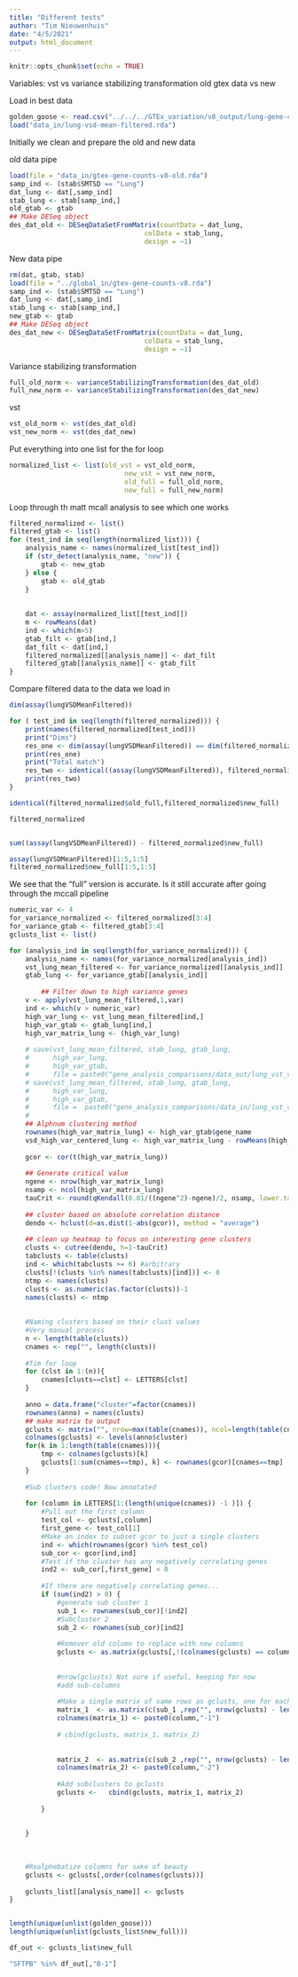 ```yaml
---
title: "Different tests"
author: "Tim Nieuwenhuis"
date: "4/5/2021"
output: html_document
---
```


```r
knitr::opts_chunk$set(echo = TRUE)
```

Variables:
vst vs variance stabilizing transformation
old gtex data vs new

Load in best data
```r
golden_goose <- read.csv("../../../GTEx_variation/v8_output/lung-gene-clusters-high-variance.csv")
load("data_in/lung-vsd-mean-filtered.rda")

```


Initially we clean and prepare the old and new data

old data pipe 
```r
load(file = "data_in/gtex-gene-counts-v8-old.rda")
samp_ind <- (stab$SMTSD == "Lung")
dat_lung <- dat[,samp_ind]
stab_lung <- stab[samp_ind,]
old_gtab <- gtab
## Make DESeq object
des_dat_old <- DESeqDataSetFromMatrix(countData = dat_lung,
                                  colData = stab_lung,
                                  design = ~1)
```

New data pipe
```r
rm(dat, gtab, stab)
load(file = "../global_in/gtex-gene-counts-v8.rda")
samp_ind <- (stab$SMTSD == "Lung")
dat_lung <- dat[,samp_ind]
stab_lung <- stab[samp_ind,]
new_gtab <- gtab
## Make DESeq object
des_dat_new <- DESeqDataSetFromMatrix(countData = dat_lung,
                                  colData = stab_lung,
                                  design = ~1)
```

Variance stabilizing transformation
```r
full_old_norm <- varianceStabilizingTransformation(des_dat_old)
full_new_norm <- varianceStabilizingTransformation(des_dat_new)

```

vst
```r
vst_old_norm <- vst(des_dat_old)
vst_new_norm <- vst(des_dat_new)
```
Put everything into one list for the for loop
```r
normalized_list <- list(old_vst = vst_old_norm,
                             new_vst = vst_new_norm,
                             old_full = full_old_norm,
                             new_full = full_new_norm)
```


Loop through th matt mcall analysis to see which one works

```r
filtered_normalized <- list()
filtered_gtab <- list()
for (test_ind in seq(length(normalized_list))) {
    analysis_name <- names(normalized_list[test_ind])
    if (str_detect(analysis_name, "new")) {
        gtab <- new_gtab
    } else {
        gtab <- old_gtab
    }
    
    
    dat <- assay(normalized_list[[test_ind]])
    m <- rowMeans(dat)
    ind <- which(m>5)
    gtab_filt <- gtab[ind,]
    dat_filt <- dat[ind,]
    filtered_normalized[[analysis_name]] <- dat_filt
    filtered_gtab[[analysis_name]] <- gtab_filt
}

```
Compare filtered data to the data we load in
```r
dim(assay(lungVSDMeanFiltered))

for ( test_ind in seq(length(filtered_normalized))) {
    print(names(filtered_normalized[test_ind]))
    print("Dims")
    res_one <- dim(assay(lungVSDMeanFiltered)) == dim(filtered_normalized[[test_ind]])
    print(res_one)
    print("Total match")
    res_two <- identical((assay(lungVSDMeanFiltered)), filtered_normalized[[test_ind]])
    print(res_two)
}

identical(filtered_normalized$old_full,filtered_normalized$new_full)

filtered_normalized


sum((assay(lungVSDMeanFiltered)) - filtered_normalized$new_full)

assay(lungVSDMeanFiltered)[1:5,1:5]
filtered_normalized$new_full[1:5,1:5]
```

We see that the "full" version is accurate. Is it still accurate after going through the mccall pipeline

```r
numeric_var <- 4
for_variance_normalized <- filtered_normalized[3:4]
for_variance_gtab <- filtered_gtab[3:4]
gclusts_list <- list()

for (analysis_ind in seq(length(for_variance_normalized))) {
    analysis_name <- names(for_variance_normalized[analysis_ind])
    vst_lung_mean_filtered <- for_variance_normalized[[analysis_ind]]
    gtab_lung <- for_variance_gtab[[analysis_ind]]
        
        ## Filter down to high variance genes
    v <- apply(vst_lung_mean_filtered,1,var)
    ind <- which(v > numeric_var)
    high_var_lung <- vst_lung_mean_filtered[ind,]
    high_var_gtab <- gtab_lung[ind,]
    high_var_matrix_lung <- (high_var_lung)
    
    # save(vst_lung_mean_filtered, stab_lung, gtab_lung,
    #      high_var_lung,
    #      high_var_gtab,
    #      file = paste0("gene_analysis_comparisons/data_out/lung_vst_var_",cur_var,"-",version,".rda"))
    # save(vst_lung_mean_filtered, stab_lung, gtab_lung,
    #      high_var_lung,
    #      high_var_gtab,
    #      file =  paste0("gene_analysis_comparisons/data_in/lung_vst_var_",cur_var,"-",version,".rda"))
    # 
    ## Alphnum clustering method
    rownames(high_var_matrix_lung) <- high_var_gtab$gene_name
    vsd_high_var_centered_lung <- high_var_matrix_lung - rowMeans(high_var_matrix_lung)
    
    gcor <- cor(t(high_var_matrix_lung))
    
    ## Generate critical value
    ngene <- nrow(high_var_matrix_lung)
    nsamp <- ncol(high_var_matrix_lung)
    tauCrit <- round(qKendall(0.01/((ngene^2)-ngene)/2, nsamp, lower.tail = F), 2)
    
    ## cluster based on absolute correlation distance
    dendo <- hclust(d=as.dist(1-abs(gcor)), method = "average")
    
    ## clean up heatmap to focus on interesting gene clusters
    clusts <- cutree(dendo, h=1-tauCrit)
    tabclusts <- table(clusts)
    ind <- which(tabclusts >= 6) #arbitrary
    clusts[!(clusts %in% names(tabclusts)[ind])] <- 0
    ntmp <- names(clusts)
    clusts <- as.numeric(as.factor(clusts))-1
    names(clusts) <- ntmp
    
    
    #Naming clusters based on their clust values
    #Very manual process
    n <- length(table(clusts))
    cnames <- rep("", length(clusts))
    
    #Tim for loop
    for (clst in 1:(n)){
        cnames[clusts==clst] <- LETTERS[clst]
    }
    
    anno = data.frame("cluster"=factor(cnames))
    rownames(anno) = names(clusts)
    ## make matrix to output
    gclusts <- matrix("", nrow=max(table(cnames)), ncol=length(table(cnames)))
    colnames(gclusts) <- levels(anno$cluster)
    for(k in 1:length(table(cnames))){
        tmp <- colnames(gclusts)[k]
        gclusts[1:sum(cnames==tmp), k] <- rownames(gcor)[cnames==tmp]
    }
    
    #Sub clusters code! Now annotated
    
    for (column in LETTERS[1:(length(unique(cnames)) -1 )]) {
        #Pull out the first column
        test_col <- gclusts[,column]
        first_gene <- test_col[1]
        #Make an index to subset gcor to just a single clusters
        ind <- which(rownames(gcor) %in% test_col)
        sub_cor <- gcor[ind,ind]
        #Test if the cluster has any negatively correlating genes
        ind2 <- sub_cor[,first_gene] < 0
        
        #If there are negatively correlating genes...
        if (sum(ind2) > 0) {
            #generate sub cluster 1
            sub_1 <- rownames(sub_cor)[!ind2]
            #Subcluster 2
            sub_2 <- rownames(sub_cor)[ind2]
            
            #Remover old column to replace with new columns
            gclusts <- as.matrix(gclusts[,!(colnames(gclusts) == column)])
            
            
            #nrow(gclusts) Not sure if useful, keeping for now
            #add sub-columns
            
            #Make a single matrix of same rows as gclusts, one for each sub-cluster. 
            matrix_1  <- as.matrix(c(sub_1 ,rep("", nrow(gclusts) - length(sub_1))), )
            colnames(matrix_1) <- paste0(column,"-1")
            
            # cbind(gclusts, matrix_1, matrix_2)
            
            
            matrix_2  <- as.matrix(c(sub_2 ,rep("", nrow(gclusts) - length(sub_2))), )
            colnames(matrix_2) <- paste0(column,"-2")
            
            #Add subclusters to gclusts
            gclusts <-   cbind(gclusts, matrix_1, matrix_2)
            
        }
        
        
    }
    
    
    
    #Realphebatize columns for sake of beauty 
    gclusts <- gclusts[,order(colnames(gclusts))]
    
    gclusts_list[[analysis_name]] <- gclusts
}



```


```r
length(unique(unlist(golden_goose)))
length(unique(unlist(gclusts_list$new_full)))

df_out <- gclusts_list$new_full

"SFTPB" %in% df_out[,"B-1"]


```

